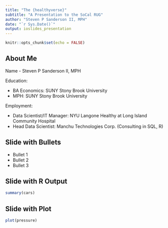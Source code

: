 ```yaml
---
title: "The {healthyverse}"
subtitle: "A Presentation to the SoCal RUG"
author: "Steven P Sanderson II, MPH"
date: "`r Sys.Date()`"
output: ioslides_presentation
---
```


```r
knitr::opts_chunk$set(echo = FALSE)
```

## About Me

Name - Steven P Sanderson II, MPH

Education:

- BA Economics: SUNY Stony Brook University
- MPH: SUNY Stony Brook University

Employment:

- Data Scientist/IT Manager: NYU Langone Healthy at Long Island Community Hospital
- Head Data Scientist: Manchu Technologies Corp. (Consulting in SQL, R)

## Slide with Bullets

- Bullet 1
- Bullet 2
- Bullet 3

## Slide with R Output

```r
summary(cars)
```

## Slide with Plot

```r
plot(pressure)
```

